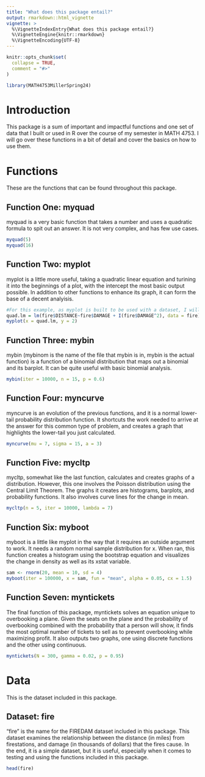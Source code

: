 ```yaml
---
title: "What does this package entail?"
output: rmarkdown::html_vignette
vignette: >
  %\VignetteIndexEntry{What does this package entail?}
  %\VignetteEngine{knitr::rmarkdown}
  %\VignetteEncoding{UTF-8}
---
```


```r
knitr::opts_chunk$set(
  collapse = TRUE,
  comment = "#>"
)
```

```r
library(MATH4753MillerSpring24)
```

# Introduction
This package is a sum of important and impactful functions and one set of data that I built or used in R over the course of my semester in MATH 4753. I will go over these functions in a bit of detail and cover the basics on how to use them.

# Functions
These are the functions that can be found throughout this package.

## Function One: myquad
myquad is a very basic function that takes a number and uses a quadratic formula to spit out an answer. It is not very complex, and has few use cases.
```r
myquad(5)
myquad(16)
```

## Function Two: myplot
myplot is a little more useful, taking a quadratic linear equation and turining it into the beginnings of a plot, with the intercept the most basic output possible. In addition to other functions to enhance its graph, it can form the base of a decent analyisis.
```r
#For this example, as myplot is built to be used with a dataset, I will use the built in FIREDAM dataset
quad.lm = lm(fire$DISTANCE~fire$DAMAGE + I(fire$DAMAGE^2), data = fire)
myplot(x = quad.lm, y = 2)
```

## Function Three: mybin
mybin (mybinom is the name of the file that mybin is in, mybin is the actual function) is a function of a binomial distribution that maps out a binomial and its barplot. It can be quite useful with basic binomial analysis.
```r
mybin(iter = 10000, n = 15, p = 0.6)
```

## Function Four: myncurve
myncurve is an evolution of the previous functions, and it is a normal lower-tail probability distribution function. It shortcuts the work needed to arrive at the answer for this common type of problem, and creates a graph that highlights the lower-tail you just calculated.
```r
myncurve(mu = 7, sigma = 15, a = 3)
```

## Function Five: mycltp
mycltp, somewhat like the last function, calculates and creates graphs of a distribution. However, this one involves the Poisson distribution using the Central Limit Theorem. The graphs it creates are histograms, barplots, and probability functions. It also involves curve lines for the change in mean. 
```r
mycltp(n = 5, iter = 10000, lambda = 7)
```

## Function Six: myboot
myboot is a little like myplot in the way that it requires an outside argument to work. It needs a random normal sample distribution for x. When ran, this function creates a histogram using the bootstrap equation and visualizes the change in density as well as its xstat variable.
```r
sam <- rnorm(20, mean = 10, sd = 4)
myboot(iter = 100000, x = sam, fun = "mean", alpha = 0.05, cx = 1.5)
```

## Function Seven: myntickets
The final function of this package, myntickets solves an equation unique to overbooking a plane. Given the seats on the plane and the probability of overbooking combined with the probability that a person will show, it finds the most optimal number of tickets to sell as to prevent overbooking while maximizing profit. It also outputs two graphs, one using discrete functions and the other using continuous.
```r
myntickets(N = 300, gamma = 0.02, p = 0.95)
```

# Data
This is the dataset included in this package.

## Dataset: fire
"fire" is the name for the FIREDAM dataset included in this package. This dataset examines the relationship between the distance (in miles) from firestations, and damage (in thousands of dollars) that the fires cause. In the end, it is a simple dataset, but it is useful, especially when it comes to testing and using the functions included in this package.
```r
head(fire)
```

